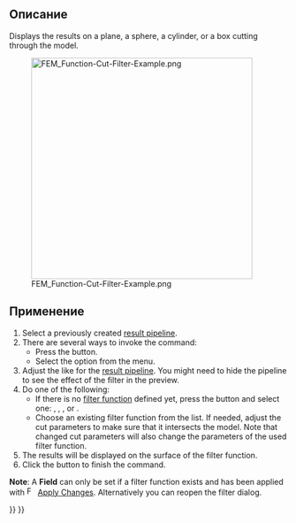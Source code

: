 <languages/>

{{Docnav/ru
|[[FEM_PostFilterClipScalar/ru|Scalar clip filter]]
|[[FEM_PostFilterClipRegion/ru|Region clip filter]]
|[[FEM_Workbench/ru|FEM]]
|IconL=FEM_PostFilterClipScalar.svg
|IconR=FEM_PostFilterClipRegion.svg
|IconC=Workbench_FEM.svg
}}

<div class="mw-translate-fuzzy">
{{GuiCommand/ru
|Name=FEM PostFilterCutFunction
|Name/ru=FEM PostFilterCutFunction
|MenuLocation=Results → Function cut filter
|Workbenches=[[FEM_Workbench/ru|FEM]]
|Shortcut=
|SeeAlso=[[FEM_tutorial/ru|FEM tutorial]]
}}
</div>

<span id="Description"></span>
==Описание==

<div lang="en" dir="ltr" class="mw-content-ltr">
Displays the results on a plane, a sphere, a cylinder, or a box cutting through the model.
</div>

[[File:FEM_Function-Cut-Filter-Example.png|400px]]

<div lang="en" dir="ltr" class="mw-content-ltr">
{{Caption|A function cut filter with a sphere as cut function.</br>
The original pipeline is the semi-transparent object.}}
</div>

<span id="Usage"></span>
==Применение==

<div lang="en" dir="ltr" class="mw-content-ltr">
# Select a previously created [[FEM_PostPipelineFromResult|result pipeline]].
# There are several ways to invoke the command:
#* Press the {{Button|[[Image:FEM_PostFilterCutFunction.svg|16px]] [[FEM_PostFilterCutFunction|Function cut filter]]}} button.
#* Select the {{MenuCommand|Results → [[Image:FEM_PostFilterCutFunction.svg|16px]] Function cut filter}} option from the menu.
# Adjust the {{MenuCommand|Result display options}} like for the [[FEM_PostPipelineFromResult|result pipeline]]. You might need to hide the pipeline to see the effect of the filter in the preview.
# Do one of the following:
#* If there is no [[FEM_PostCreateFunctions|filter function]] defined yet, press the {{Button|[[Image:List-add.svg|16px]] Create}} button and select one: {{MenuCommand|[[Image:FEM_PostCreateFunctionPlane.svg|16px]] [[FEM_PostCreateFunctionPlane|Plane]]}}, {{MenuCommand|[[Image:FEM_PostCreateFunctionSphere.svg|16px]] [[FEM_PostCreateFunctionSphere|Sphere]]}}, {{MenuCommand|[[Image:FEM_PostCreateFunctionCylinder.svg|16px]] [[FEM_PostCreateFunctionCylinder|Cylinder]]}}, or {{MenuCommand|[[Image:FEM_PostCreateFunctionBox.svg|16px]] [[FEM_PostCreateFunctionBox|Box]]}}.
#* Choose an existing filter function from the list. If needed, adjust the cut parameters to make sure that it intersects the model. Note that changed cut parameters will also change the parameters of the used filter function.
# The results will be displayed on the surface of the filter function.
# Click the {{Button|OK}} button to finish the command.
</div>

<div lang="en" dir="ltr" class="mw-content-ltr">
'''Note''': A '''Field''' can only be set if a filter function exists and has been applied with  [[Image:FEM_PostApplyChanges.svg|16px]] [[FEM_PostApplyChanges|Apply Changes]]. Alternatively you can reopen the filter dialog.
</div>


{{Docnav/ru
|[[FEM_PostFilterClipScalar/ru|Scalar clip filter]]
|[[FEM_PostFilterClipRegion/ru|Region clip filter]]
|[[FEM_Workbench/ru|FEM]]
|IconL=FEM_PostFilterClipScalar.svg
|IconR=FEM_PostFilterClipRegion.svg
|IconC=Workbench_FEM.svg
}}

{{FEM Tools navi{{#translation:}}}}
{{Userdocnavi{{#translation:}}}}